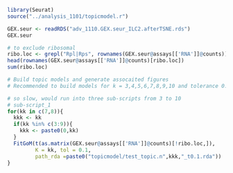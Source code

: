 
```{r message=FALSE, warning=FALSE, include=FALSE}
library(Seurat)
source("../analysis_1101/topicmodel.r")
```



```{r}
GEX.seur <- readRDS("adv_1110.GEX.seur_ILC2.afterTSNE.rds")
GEX.seur
```
```{r}
# to exclude ribosomal
ribo.loc <- grepl("Rpl|Rps", rownames(GEX.seur@assays[['RNA']]@counts))
head(rownames(GEX.seur@assays[['RNA']]@counts)[ribo.loc])
sum(ribo.loc)
```

```{r}
# Build topic models and generate assocaited figures 
# Recommended to build models for k = 3,4,5,6,7,8,9,10 and tolerance 0.1 (set as inputs to this function)

# so slow, would run into three sub-scripts from 3 to 10
# sub-script_1
for(kk in c(7,8)){
  kkk <- kk
  if(kk %in% c(3:9)){
    kkk <- paste0(0,kk)
  }
  FitGoM(t(as.matrix(GEX.seur@assays[['RNA']]@counts)[!ribo.loc,]),
         K = kk, tol = 0.1,
         path_rda =paste0("topicmodel/test_topic.n",kkk,"_t0.1.rda"))
}
```





